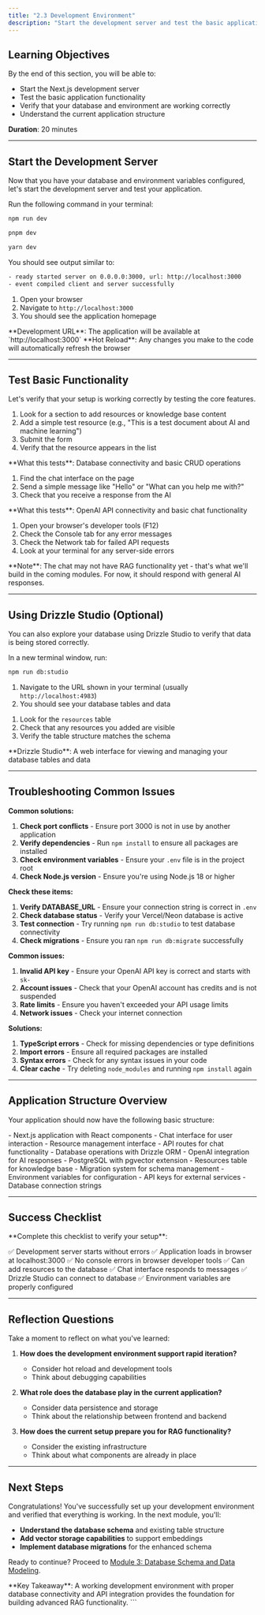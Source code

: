 ```yaml
---
title: "2.3 Development Environment"
description: "Start the development server and test the basic application functionality."
---
```


## Learning Objectives

By the end of this section, you will be able to:

- Start the Next.js development server
- Test the basic application functionality
- Verify that your database and environment are working correctly
- Understand the current application structure

<Callout>**Duration**: 20 minutes</Callout>

---

## Start the Development Server

Now that you have your database and environment variables configured, let's start the development server and test your application.

<Steps>

<Step title="Start the server">

Run the following command in your terminal:

<CodeGroup>

```bash npm
npm run dev
```

```bash pnpm
pnpm dev
```

```bash yarn
yarn dev
```

</CodeGroup>

</Step>

<Step title="Check for success">

You should see output similar to:

```bash Terminal
- ready started server on 0.0.0.0:3000, url: http://localhost:3000
- event compiled client and server successfully
```

</Step>

<Step title="Access the application">

1. Open your browser
2. Navigate to `http://localhost:3000`
3. You should see the application homepage

</Step>

</Steps>

<Info>
  **Development URL**: The application will be available at
  `http://localhost:3000`
</Info>

<Info>
  **Hot Reload**: Any changes you make to the code will automatically refresh
  the browser
</Info>

---

## Test Basic Functionality

Let's verify that your setup is working correctly by testing the core features.

<Steps>

<Step title="Test Resource Addition">

1. Look for a section to add resources or knowledge base content
2. Add a simple test resource (e.g., "This is a test document about AI and machine learning")
3. Submit the form
4. Verify that the resource appears in the list

<Info>
  **What this tests**: Database connectivity and basic CRUD operations
</Info>

</Step>

<Step title="Test Chat Interface">

1. Find the chat interface on the page
2. Send a simple message like "Hello" or "What can you help me with?"
3. Check that you receive a response from the AI

<Info>
  **What this tests**: OpenAI API connectivity and basic chat functionality
</Info>

</Step>

<Step title="Check for Errors">

1. Open your browser's developer tools (F12)
2. Check the Console tab for any error messages
3. Check the Network tab for failed API requests
4. Look at your terminal for any server-side errors

</Step>

</Steps>

<Warning>
  **Note**: The chat may not have RAG functionality yet - that's what we'll
  build in the coming modules. For now, it should respond with general AI
  responses.
</Warning>

---

## Using Drizzle Studio (Optional)

You can also explore your database using Drizzle Studio to verify that data is being stored correctly.

<Steps>

<Step title="Start Drizzle Studio">

In a new terminal window, run:

```bash Terminal
npm run db:studio
```

</Step>

<Step title="Access the interface">

1. Navigate to the URL shown in your terminal (usually `http://localhost:4983`)
2. You should see your database tables and data

</Step>

<Step title="Verify data">

1. Look for the `resources` table
2. Check that any resources you added are visible
3. Verify the table structure matches the schema

</Step>

</Steps>

<Info>
  **Drizzle Studio**: A web interface for viewing and managing your database
  tables and data
</Info>

---

## Troubleshooting Common Issues

<AccordionGroup>

<Accordion title="Development server won't start">

**Common solutions:**

1. **Check port conflicts** - Ensure port 3000 is not in use by another application
2. **Verify dependencies** - Run `npm install` to ensure all packages are installed
3. **Check environment variables** - Ensure your `.env` file is in the project root
4. **Check Node.js version** - Ensure you're using Node.js 18 or higher

</Accordion>

<Accordion title="Database connection errors">

**Check these items:**

1. **Verify DATABASE_URL** - Ensure your connection string is correct in `.env`
2. **Check database status** - Verify your Vercel/Neon database is active
3. **Test connection** - Try running `npm run db:studio` to test database connectivity
4. **Check migrations** - Ensure you ran `npm run db:migrate` successfully

</Accordion>

<Accordion title="OpenAI API errors">

**Common issues:**

1. **Invalid API key** - Ensure your OpenAI API key is correct and starts with `sk-`
2. **Account issues** - Check that your OpenAI account has credits and is not suspended
3. **Rate limits** - Ensure you haven't exceeded your API usage limits
4. **Network issues** - Check your internet connection

</Accordion>

<Accordion title="Build or compilation errors">

**Solutions:**

1. **TypeScript errors** - Check for missing dependencies or type definitions
2. **Import errors** - Ensure all required packages are installed
3. **Syntax errors** - Check for any syntax issues in your code
4. **Clear cache** - Try deleting `node_modules` and running `npm install` again

</Accordion>

</AccordionGroup>

---

## Application Structure Overview

Your application should now have the following basic structure:

<Columns cols={2}>
  <Card title="Frontend" icon="monitor">
    - Next.js application with React components - Chat interface for user
    interaction - Resource management interface
  </Card>
  <Card title="Backend" icon="server">
    - API routes for chat functionality - Database operations with Drizzle ORM -
    OpenAI integration for AI responses
  </Card>
</Columns>

<Columns cols={2}>
  <Card title="Database" icon="database">
    - PostgreSQL with pgvector extension - Resources table for knowledge base -
    Migration system for schema management
  </Card>
  <Card title="Environment" icon="settings">
    - Environment variables for configuration - API keys for external services -
    Database connection strings
  </Card>
</Columns>

---

## Success Checklist

<Callout type="info">
  **Complete this checklist to verify your setup**:

✅ Development server starts without errors
✅ Application loads in browser at localhost:3000
✅ No console errors in browser developer tools
✅ Can add resources to the database
✅ Chat interface responds to messages
✅ Drizzle Studio can connect to database
✅ Environment variables are properly configured

</Callout>

---

## Reflection Questions

Take a moment to reflect on what you've learned:

1. **How does the development environment support rapid iteration?**

   - Consider hot reload and development tools
   - Think about debugging capabilities

2. **What role does the database play in the current application?**

   - Consider data persistence and storage
   - Think about the relationship between frontend and backend

3. **How does the current setup prepare you for RAG functionality?**
   - Consider the existing infrastructure
   - Think about what components are already in place

---

## Next Steps

Congratulations! You've successfully set up your development environment and verified that everything is working. In the next module, you'll:

- **Understand the database schema** and existing table structure
- **Add vector storage capabilities** to support embeddings
- **Implement database migrations** for the enhanced schema

Ready to continue? Proceed to [Module 3: Database Schema and Data Modeling](/learning-paths/rag-chatbot/module-3-home).

<Callout>
  **Key Takeaway**: A working development environment with proper database
  connectivity and API integration provides the foundation for building advanced
  RAG functionality.
</Callout>
```
